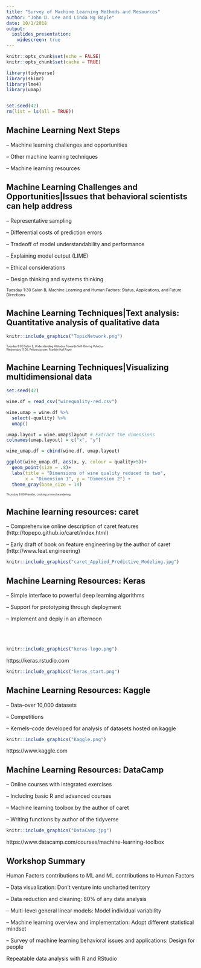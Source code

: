 ```yaml
---
title: "Survey of Machine Learning Methods and Resources"
author: "John D. Lee and Linda Ng Boyle"
date: 10/1/2018
output:
  ioslides_presentation:
    widescreen: true
---
```



```r
knitr::opts_chunk$set(echo = FALSE)
knitr::opts_chunk$set(cache = TRUE)

library(tidyverse)
library(skimr)
library(lme4)
library(umap)


set.seed(42)
rm(list = ls(all = TRUE))
```


## Machine Learning Next Steps
-- Machine learning challenges and opportunities

-- Other machine learning techniques

-- Machine learning resources


## Machine Learning Challenges and Opportunities|Issues that behavioral scientists can help address

-- Representative sampling

-- Differential costs of prediction errors

-- Tradeoff of model understandability and performance

-- Explaining model output (LIME)

-- Ethical considerations

-- Design thinking and systems thinking

<span style="font-size:.75em">
Tuesday 1:30 Salon B, Machine Learning and Human Factors: Status, Applications, and Future Directions
</span>


## Machine Learning Techniques|Text analysis: Quantitative analysis of qualitative data 

```r
knitr::include_graphics("TopicNetwork.png")
```

<span style="font-size:.5em">
Tuesday 6:00 Salon E, Understanding Attitudes Towards Self-Driving Vehicles <br> 
Wednesday 11:00, Fellows poster, Franklin Hall Foyer
</span>


## Machine Learning Techniques|Visualizing multidimensional data 

```r
set.seed(42)

wine.df = read_csv("winequality-red.csv")

wine.umap = wine.df %>% 
  select(-quality) %>% 
  umap()

umap.layout = wine.umap$layout # Extract the dimensions
colnames(umap.layout) = c("x", "y") 

wine_umap.df = cbind(wine.df, umap.layout)

ggplot(wine_umap.df, aes(x, y, colour = quality>5))+
  geom_point(size = .8)+
  labs(title = "Dimensions of wine quality reduced to two",
       x = "Dimension 1", y = "Dimension 2") +
  theme_gray(base_size = 14)  

```

<span style="font-size:.5em">
Thursday 8:00 Franklin, Looking at mind wandering 
</span>


## Machine learning resources: caret

-- Comprehenvise online description of caret features (http://topepo.github.io/caret/index.html)

-- Early draft of book on feature engineering by the author of caret (http://www.feat.engineering)

```r
knitr::include_graphics("caret_Applied_Predictive_Modeling.jpg")
```


## Machine Learning Resources: Keras  {.columns-2}

-- Simple interface to powerful deep learning algorithms

-- Support for prototyping through deployment

-- Implement and deply in an afternoon
<br>
<br>
<br>
<br>


```r
knitr::include_graphics("keras-logo.png")
```
 
https://keras.rstudio.com

<p class="forceBreak"></p>

```r
knitr::include_graphics("keras_start.png")
```



## Machine Learning Resources: Kaggle

-- Data--over 10,000 datasets

-- Competitions

-- Kernels--code developed for analysis of datasets hosted on kaggle

```r
knitr::include_graphics("Kaggle.png")
```

https://www.kaggle.com



## Machine Learning Resources: DataCamp

-- Online courses with integrated exercises

-- Including basic R and advanced courses 

-- Machine learning toolbox by the author of caret

-- Writing functions by author of the tidyverse

```r
knitr::include_graphics("DataCamp.jpg")
```

https://www.datacamp.com/courses/machine-learning-toolbox


## Workshop Summary
Human Factors contributions to ML and ML contributions to Human Factors

-- Data visualization: Don't venture into uncharted territory

-- Data reduction and cleaning: 80% of any data analysis

-- Multi-level general linear models: Model individual variability

-- Machine learning overview and implementation: Adopt different statistical mindset 

-- Survey of machine learning behavioral issues and applications: Design for people

Repeatable data analysis with R and RStudio
